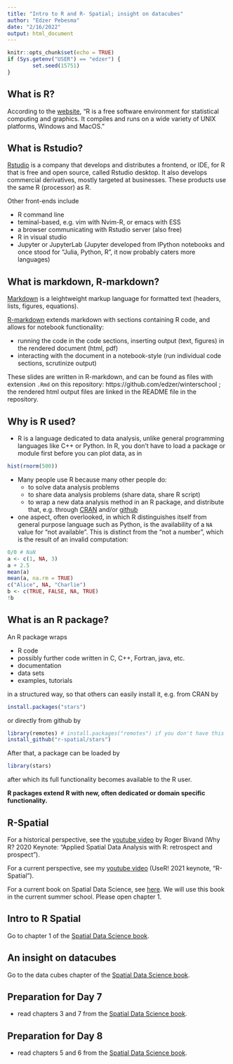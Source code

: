 ```yaml
---
title: "Intro to R and R- Spatial; insight on datacubes"
author: "Edzer Pebesma"
date: "2/16/2022"
output: html_document
---
```


```r
knitr::opts_chunk$set(echo = TRUE)
if (Sys.getenv("USER") == "edzer") {
		set.seed(15751)
}
```

## What is R?

According to the [website](https://r-project.org), "R is a free
software environment for statistical computing and graphics. It
compiles and runs on a wide variety of UNIX platforms, Windows
and MacOS."


## What is Rstudio?

[Rstudio](https://rstudio.com/) is a company that develops and
distributes a frontend, or IDE, for R that is free and open source,
called Rstudio desktop. It also develops commercial derivatives,
mostly targeted at businesses. These products use the same R
(processor) as R.

Other front-ends include 

* R command line
* teminal-based, e.g. vim with Nvim-R, or emacs with ESS
* a browser communicating with Rstudio server (also free)
* R in visual studio
* Jupyter or JupyterLab (Jupyter developed from IPython notebooks and once stood for "Julia, Python, R", it now probably caters more languages)

## What is markdown, R-markdown?

[Markdown](https://en.wikipedia.org/wiki/Markdown) is a leightweight
markup language for formatted text (headers, lists, figures, equations). 

[R-markdown](https://rmarkdown.rstudio.com/) extends markdown with 
sections containing R code, and allows for notebook functionality:

* running the code in the code sections, inserting output (text, figures) in the rendered document (html, pdf)
* interacting with the document in a notebook-style (run individual code sections, scrutinize output)

These slides are written in R-markdown, and can be found as files with extension `.Rmd` on this repository: https://github.com/edzer/winterschool ; the rendered html output files are linked in the README file in the repository.

## Why is R used?

* R is a language dedicated to data analysis, unlike general programming languages like C++ or Python. In R, you don't have to load a package or module first before you can plot data, as in
 
```r
hist(rnorm(500))
```

* Many people use R because many other people do:
    * to solve data analysis problems
    * to share data analysis problems (share data, share R script)
    * to wrap a new data analysis method in an R package, and distribute that, e.g. through [CRAN](https://cran.r-project.org/) and/or [github](https://github.com/r-spatial/stars)

* one aspect, often overlooked, in which R distinguishes itself from general purpose language such as Python, is the availability of a `NA` value for "not available". This is distinct from the "not a number", which is the result of an invalid computation:

```r
0/0 # NaN
a <- c(1, NA, 3)
a + 2.5
mean(a)
mean(a, na.rm = TRUE)
c("Alice", NA, "Charlie")
b <- c(TRUE, FALSE, NA, TRUE)
!b
```

## What is an R package?

An R package wraps

* R code
* possibly further code written in C, C++, Fortran, java, etc.
* documentation
* data sets
* examples, tutorials

in a structured way, so that others can easily install it, e.g. from CRAN by

```r
install.packages("stars")
```

or directly from github by

```r
library(remotes) # install.packages("remotes") if you don't have this
install_github("r-spatial/stars")
```

After that, a package can be loaded by

```r
library(stars)
```

after which its full functionality becomes available to the R user.

**R packages extend R with new, often dedicated or domain specific functionality.**


## R-Spatial

For a historical perspective, see the [youtube video](https://www.youtube.com/watch?v=mEAyQ8bv1zU) by Roger Bivand (Why R? 2020 Keynote: "Applied Spatial Data Analysis with R: retrospect and prospect").

For a current perspective, see my [youtube video](https://www.youtube.com/watch?v=cK08bxUJn5A) (UseR! 2021 keynote, "R-Spatial").

For a current book on Spatial Data Science, see [here](https://r-spatial.org/book). We will use this book in the current summer school. Please open chapter 1.


## Intro to R Spatial

Go to chapter 1 of the [Spatial Data Science book](https://r-spatial.org/book).

## An insight on datacubes

Go to the data cubes chapter of the [Spatial Data Science book](https://r-spatial.org/book).

## Preparation for Day 7

* read chapters 3 and 7 from the [Spatial Data Science book](https://r-spatial.org/book).

## Preparation for Day 8

* read chapters 5 and 6 from the [Spatial Data Science book](https://r-spatial.org/book).

